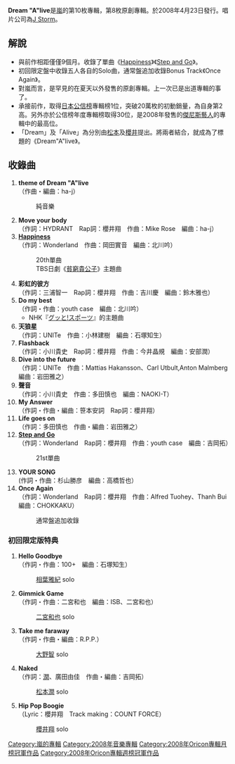 {{Infobox Album
| Name = Dream "A"live
| Original_name = 
| Type = 專輯
| Longtype = 
| Artist = [[嵐|嵐]]
| Cover =  
| Released = 2008年4月23日
| Recorded = 2007年 - 2008年
| Genre = [[J-POP|J-POP]]
| Length = 76分00秒 (初回)<br />59分01秒 (通常)
| Label = [[J_Storm|J Storm]]
| Producer = Julie K.
| Certification  = [http://www.riaj.or.jp/index.html 日本唱片協會] 白金唱片
| Chart position = *[http://www.oricon.co.jp/ 日本公信榜]
** 上榜週數47次 (11個月)
** 2008年單週冠軍專輯
** 2008年5月份冠軍專輯
** 2008年度專輯銷量榜第30位
* [http://www.billboard.com/charts/japan-albums Billboard Charts Japan]
** Top Albums: peak position 1
| Reviews = 
| Last album            = [[Time_(嵐)|Time]]<br />2007年
| This album            = '''Dream "A"live'''<br />2008年
| Next album            = [[1999-2009_完全精選!|1999-2009 完全精選!]]<br />2009年
}}
'''Dream "A"live'''是[[嵐|嵐]]的第10枚專輯，第8枚原創專輯。於2008年4月23日發行。唱片公司為[[J_Storm|J Storm]]。

== 解說 ==
* 與前作相距僅僅9個月。收錄了單曲《[[Happiness_(嵐)|Happiness]]》《[[Step_and_Go|Step and Go]]》。
* 初回限定盤中收錄五人各自的Solo曲，通常盤追加收錄Bonus Track《Once Again》。
* 對嵐而言，是罕見的在夏天以外發售的原創專輯。上一次已是出道專輯的事了。
* 承接前作，取得[[Oricon|日本公信榜]]專輯榜1位，突破20萬枚的初動銷量，為自身第2高。另外亦於公信榜年度專輯榜取得30位，是2008年發售的[[傑尼斯事務所|傑尼斯藝人]]的專輯中的最高位。
* 「Dream」及「Alive」為分別由[[松本潤|松本]]及[[櫻井翔|櫻井]]提出。將兩者結合，就成為了標題的《Dream"A"live》。

== 收錄曲 ==
# '''theme of  Dream "A"live'''<br />（作曲・編曲：ha-j）
#: 純音樂
# '''Move your body'''<br />（作詞：HYDRANT　Rap詞：櫻井翔　作曲：Mike Rose　編曲：ha-j）
# '''[[Happiness_(嵐)|Happiness]]'''<br />（作詞：Wonderland　作曲：岡田實音　編曲：北川吟）
#: 20th單曲
#: TBS日劇《[[貧窮貴公子#電視劇（日本版）|貧窮貴公子]]》主題曲
# '''彩虹的彼方'''<br />（作詞：三浦智一　Rap詞：櫻井翔　作曲：吉川慶　編曲：鈴木雅也）
# '''Do my best'''<br />（作詞・作曲：youth case　編曲：北川吟）
#* NHK『[[グッと!スポーツ|グッと!スポーツ]]』的主題曲
# '''天狼星'''<br />（作詞：UNITe　作曲：小林建樹　編曲：石塚知生）
# '''Flashback'''<br />（作詞：小川貴史　Rap詞：櫻井翔　作曲：今井晶規　編曲：安部潤）
# '''Dive into the future'''<br />（作詞：UNITe　作曲：Mattias Hakansson、Carl Utbult,Anton Malmberg　編曲：岩田雅之）
# '''聲音'''<br />（作詞：小川貴史　作曲：多田慎也　編曲：NAOKI-T）
# '''My Answer'''<br />（作詞・作曲・編曲：笹本安詞　Rap詞：櫻井翔）
# '''Life goes on'''<br />（作詞：多田慎也　作曲・編曲：岩田雅之）
# '''[[Step_and_Go|Step and Go]]'''<br />（作詞：Wonderland　Rap詞：櫻井翔　作曲：youth case　編曲：吉岡拓）
#: 21st單曲
# '''YOUR SONG'''<br />(作詞・作曲：杉山勝彦　編曲：高橋哲也）
# '''Once Again'''<br />（作詞：Wonderland　Rap詞：櫻井翔　作曲：Alfred Tuohey、Thanh Bui　編曲：CHOKKAKU）
#: 通常盤追加收錄

=== 初回限定版特典 ===
# '''Hello Goodbye'''<br />（作詞・作曲：100+　編曲：石塚知生）
#: [[相葉雅紀|相葉雅紀]] solo
# '''Gimmick Game'''<br />（作詞・作曲：二宮和也　編曲：ISB、二宮和也）
#: [[二宮和也|二宮和也]] solo
# ''' Take me faraway'''<br />（作詞・作曲・編曲：R.P.P.）
#: [[大野智|大野智]] solo
# '''Naked'''<br />（作詞：[[松本潤|潤]]、廣田由佳　作曲・編曲：吉岡拓）
#: [[松本潤|松本潤]] solo
# '''Hip Pop Boogie'''<br />（Lyric：櫻井翔　Track making：COUNT FORCE）
#: [[櫻井翔|櫻井翔]] solo

{{嵐}}
{{Oricon專輯月榜冠軍 (2000年代後期)|2008年5月}}
{{Oricon專輯週榜冠軍 (2008年)|2008年5月5日}}

[[Category:嵐的專輯|Category:嵐的專輯]]
[[Category:2008年音樂專輯|Category:2008年音樂專輯]]
[[Category:2008年Oricon專輯月榜冠軍作品|Category:2008年Oricon專輯月榜冠軍作品]]
[[Category:2008年Oricon專輯週榜冠軍作品|Category:2008年Oricon專輯週榜冠軍作品]]